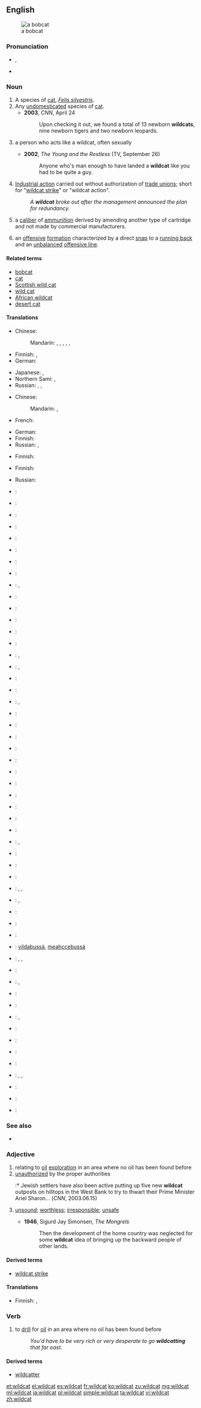 ==English==
{{wikipedia}}
[[Image:Bobcatonwires.jpg|thumb|a bobcat]]

===Pronunciation===
* {{IPA|/ˈwaɪldˌkæt/}}, {{X-SAMPA|/"waIld%k{t/}}
* {{audio|en-us-wildcat.ogg|Audio (US)}}

===Noun===
{{en-noun|head=[[wild]][[cat]]}}

# A species of [[cat]], ''[[Felis silvestris]]''.
# Any [[undomesticated]] species of [[cat]].
#* '''2003''', ''CNN'', April 24
#*: Upon checking it out, we found a total of 13 newborn '''wildcats''', nine newborn tigers and two newborn leopards.
# {{figuratively}} a person who acts like a wildcat, often sexually
#* '''2002''', ''The Young and the Restless'' (TV, September 26)
#*: Anyone who's man enough to have landed a '''wildcat''' like you had to be quite a guy.
# [[industrial action|Industrial action]] carried out without authorization of [[trade union|trade unions]]; short for "[[wildcat strike]]" or "wildcat action".
#: ''A '''wildcat''' broke out after the management announced the plan for redundancy.''
# {{context|firearms}} a [[caliber]] of [[ammunition]] derived by amending another type of cartridge and not made by commercial manufacturers.
# {{American football}} an [[offense|offensive]] [[formation]] characterized by a direct [[snap]] to a [[running back]] and an [[unbalanced]] [[offensive line]].

====Related terms====
* [[bobcat]]
* [[cat]]
* [[Scottish wild cat]]
* [[wild cat]]
* [[African wildcat]]
* [[desert cat]]

====Translations====
{{trans-top|''Felis silvestris''}}
* Chinese:
*: Mandarin: {{t|cmn|斑貓|sc=Hani}}, {{t|cmn|斑猫|tr=bānmāo|sc=Hani}}, {{t|cmn|野貓|sc=Hani}}, {{t|cmn|野猫|tr=yěmāo|sc=Hani}}, {{t|cmn|山貓|sc=Hani}}, {{t|cmn|山猫|tr=shānmāo|sc=Hani}}
* Finnish: {{t-|fi|villikissa}}, {{t-|fi|metsäkissa}}
* German: {{t+|de|Wildkatze|f}}
{{trans-mid}}
* Japanese: {{t-|ja|ヤマネコ|tr=yamaneko|sc=Jpan}}, {{t-|ja|山猫|tr=やまねこ, yamaneko|sc=Jpan}}
* Northern Sami: {{tø|se|vildabussá}}, {{tø|se|meahccebussá}}
* Russian: {{t-|ru|лесная кошка|f|tr=lesnája kóška|sc=Cyrl}}, {{t-|ru|лесной кот|m|tr=lesnój kot|sc=Cyrl}}, {{t-|ru|дикая кошка|f|tr=díkaja kóška|sc=Cyrl}}
{{trans-bottom}}

{{trans-top|undomesticated cat}}
* Chinese:
*: Mandarin: {{t|cmn|野貓|sc=Hani}}, {{t|cmn|野猫|tr=yěmāo|sc=Hani}}
* French: {{t+|fr|chat sauvage|m}}
{{trans-mid}}
* German: {{t+|de|Wildkatze|f}}
* Finnish: {{t-|fi|villikissa}}
* Russian: {{t-|ru|дикая кошка|f|tr=díkaja kóška|sc=Cyrl}}, {{t-|ru|дикий кот|m|tr=díkij kot|sc=Cyrl}} {{qualifier|male}}
{{trans-bottom}}

{{trans-top|person who acts like a wildcat}}
* Finnish: {{t-|fi|villikissa}}
{{trans-mid}}
{{trans-bottom}}

{{trans-top|unauthorized industrial action}}
* Finnish: {{t+|fi|korpilakko}}
{{trans-mid}}
* Russian: {{t+|ru|скважина|f|tr=svážina|sc=Cyrl}} {{qualifier|пробурённая науга́д - no exact term exists}}
{{trans-bottom}}

{{ttbc-top|bobcat}}<!-- ??? -->
* {{ttbc|sq}}: {{t-|sq|macja e egër}}
* {{ttbc|eu}}: {{t-|eu|basakatu}}
* {{ttbc|be}}: {{t-|be|кошка лясная|sc=Cyrl}}
* {{ttbc|br}}: {{t-|br|kazh gouez}}
* {{ttbc|bg}}: {{t-|bg|дива котка|tr=[[diva kotka]]|sc=Cyrl}}
* {{ttbc|ca}}: {{t-|ca|gat salvatge}}
* {{ttbc|cs}}: {{t-|cs|kočka divoká}}
* {{ttbc|da}}: {{t-|da|vildkat}}
* {{ttbc|nl}}: {{t-|nl|wilde kat|f}}, {{t-|nl|wilde staking}}
* {{ttbc|eo}}: {{t-|eo|sovaĝa kato}}
* {{ttbc|et}}: {{t-|et|metskass}}
* {{ttbc|fo}}: {{t-|fo|villkøttur}}
* {{ttbc|fr}}: {{t+|fr|chat sauvage|m}}
* {{ttbc|fur}}: {{tø|fur|gjat salvadi}}
* {{ttbc|gl}}: {{t-|gl|gato bravo}}, {{t-|gl|gato montés}}
* {{ttbc|el}}: {{t+|el|αγριόγατα|f|tr=agriógata|sc=Grek}}, {{t+|el|αίλουρος|m|tr=aílouros|sc=Grek}}
* {{ttbc|hop}}: {{tø|hop|toho}}
* {{ttbc|hu}}: {{t+|hu|vadmacska}}
* {{ttbc|is}}: {{t+|is|villiköttur}}, {{t-|is|skógarköttur}}
* {{ttbc|id}}: {{t-|id|kucing liar}}
* {{ttbc|ga}}: {{t-|ga|cat fiáin eorpach}}
* {{ttbc|it}}: {{t-|it|gatto selvatico|m}}
* {{ttbc|ko}}: {{t+|ko|살쾡이|sc=Hang}}
* {{ttbc|lld}}: {{tø|lld|giat salvare}}
* {{ttbc|lv}}: {{t-|lv|karstgalvis?}}
{{trans-mid}}
* {{ttbc|lt}}: {{t-|lt|miškinė katė}}
* {{ttbc|dsb}}: {{tø|dsb|źiwa kocka}}
* {{ttbc|mk}}: {{t-|mk|дива мачка|tr=[[diva mačka]]|sc=Cyrl}}
* {{ttbc|mt}}: {{t-|mt|qattus salvaġġ}}
* {{ttbc|mrc}}: {{tø|mrc|mipukwimisish}}
* {{ttbc|no}}: {{t-|no|villkatt}}, {{t-|no|skogkatt}}
* {{ttbc|ood}}: {{tø|ood|mawith}}
* {{ttbc|oc}}: {{t-|oc|cat salvatge}}
* {{ttbc|pl}}: {{t+|pl|żbik}}
* {{ttbc|pt}}: {{t-|pt|gato-bravo|m}}, {{t-|pt|gato-selvagem|m}}, {{t-|pt|gato-montês|m}}
* {{ttbc|rom}}: {{tø|rom|divlio-murtano|m}}, {{tø|rom|divlio-mutsa|f}}
* {{ttbc|ro}}: {{t+|ro|pisică sălbatică}}
* {{ttbc|rm}}: {{t-|rm|giat selvadi}}
* {{ttbc|ru}}: {{t-|ru|кошка лесная|tr=koška lesnaja|sc=Cyrl}}
* {{ttbc|Sami}}: [[vildabussá]], [[meahccebussá]]
* {{ttbc|sc}}: {{t-|sc|gattu areste}}, {{t-|sc|gattu aresti}}, {{t-|sc|battu areste}}
* {{ttbc|gd}}: {{t-|gd|cat fiadhaich}}
* {{ttbc|sh}}: {{t-|sh|дивља мачка|sc=Cyrl}}, {{t-|sh|divlja mačka}}
* {{ttbc|sk}}: {{t-|sk|mačka divá}}
* {{ttbc|sl}}: {{t+|sl|divja mačka}}
* {{ttbc|es}}: {{t+|es|gato montés|m}}, {{t-|es|gato silvestre|m}}
* {{ttbc|sv}}: {{t-|sv|vildkatt|c}}
* {{ttbc|tr}}: {{t+|tr|yaban kedisi}}
* {{ttbc|uk}}: {{t-|uk|кіт лісовий|tr=[[kit lisovij]]|sc=Cyrl}}
* {{ttbc|hsb}}: {{t-|hsb|dźiwja kóčka}}
* {{ttbc|vo}}: {{qualifier|male or female}} {{t-|vo|natädakat}}, {{qualifier|male}} {{t-|vo|natädahikat}}, {{qualifier|female}} {{t-|vo|natädajikat}}
* {{ttbc|cy}}: {{t-|cy|cath wyllt}}
* {{ttbc|fy}}: {{t-|fy|wylde kat}}
* {{ttbc|wo}}: {{t+|wo|siiru|alt=siiru si}}
{{trans-bottom}}

===See also===
* {{projectlink|pedia|Wildcat formation}}

===Adjective===
{{en-adj|-}}

# relating to [[oil]] [[exploration]] in an area where no oil has been found before
# [[unauthorized]] by the proper authorities
#:* Jewish settlers have also been active putting up five new '''wildcat''' outposts on hilltops in the West Bank to try to thwart their Prime Minister Ariel Sharon... (''CNN'', 2003.06.15)
# {{dated}} [[unsound]]; [[worthless]]; [[irresponsible]]; [[unsafe]] <!--Webster 1913: "said to have been originally applied to the notes of an insolvent bank in Michigan upon which there was the figure of a panther" -->
#* '''1946''', Sigurd Jay Simonsen, ''The Mongrels''
#*: Then the development of the home country was neglected for some '''wildcat''' idea of bringing up the backward people of other lands.

====Derived terms====
* [[wildcat strike]]

====Translations====
{{trans-top|relating to oil exploration}}
{{trans-mid}}
{{trans-bottom}}

{{trans-top|unauthorized by the proper authorities}}
* Finnish: {{t+|fi|villi}}, {{t+|fi|luvaton}}
{{trans-mid}}
{{trans-bottom}}

===Verb===
{{en-verb|wildcat|t|ing}}

# to [[drill]] for [[oil]] in an area where no oil has been found before
#: ''You'd have to be very rich or very desperate to go '''wildcatting''' that far east.''

====Derived terms====
* [[wildcatter]]

[[et:wildcat]]
[[el:wildcat]]
[[es:wildcat]]
[[fr:wildcat]]
[[ko:wildcat]]
[[zu:wildcat]]
[[mg:wildcat]]
[[ml:wildcat]]
[[ja:wildcat]]
[[pl:wildcat]]
[[simple:wildcat]]
[[ta:wildcat]]
[[vi:wildcat]]
[[zh:wildcat]]
